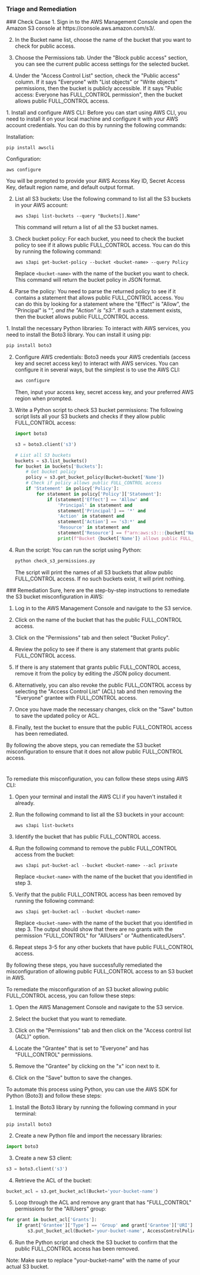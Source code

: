 
### Triage and Remediation
<Tabs>

<Tab title='Cause'>
### Check Cause
<AccordionGroup>
<Accordion title='Using Console' defaultOpen='true'>
1. Sign in to the AWS Management Console and open the Amazon S3 console at https://console.aws.amazon.com/s3/.

2. In the Bucket name list, choose the name of the bucket that you want to check for public access.

3. Choose the Permissions tab. Under the "Block public access" section, you can see the current public access settings for the selected bucket.

4. Under the "Access Control List" section, check the "Public access" column. If it says "Everyone" with "List objects" or "Write objects" permissions, then the bucket is publicly accessible. If it says "Public access: Everyone has FULL_CONTROL permission", then the bucket allows public FULL_CONTROL access.
</Accordion>

<Accordion title='Using CLI'>
1. Install and configure AWS CLI: Before you can start using AWS CLI, you need to install it on your local machine and configure it with your AWS account credentials. You can do this by running the following commands:

   Installation:
   ```
   pip install awscli
   ```
   Configuration:
   ```
   aws configure
   ```
   You will be prompted to provide your AWS Access Key ID, Secret Access Key, default region name, and default output format.

2. List all S3 buckets: Use the following command to list all the S3 buckets in your AWS account:

   ```
   aws s3api list-buckets --query "Buckets[].Name"
   ```
   This command will return a list of all the S3 bucket names.

3. Check bucket policy: For each bucket, you need to check the bucket policy to see if it allows public FULL_CONTROL access. You can do this by running the following command:

   ```
   aws s3api get-bucket-policy --bucket <bucket-name> --query Policy
   ```
   Replace `<bucket-name>` with the name of the bucket you want to check. This command will return the bucket policy in JSON format.

4. Parse the policy: You need to parse the returned policy to see if it contains a statement that allows public FULL_CONTROL access. You can do this by looking for a statement where the "Effect" is "Allow", the "Principal" is "*", and the "Action" is "s3:*". If such a statement exists, then the bucket allows public FULL_CONTROL access.
</Accordion>

<Accordion title='Using Python'>
1. Install the necessary Python libraries: To interact with AWS services, you need to install the Boto3 library. You can install it using pip:

   ```bash
   pip install boto3
   ```

2. Configure AWS credentials: Boto3 needs your AWS credentials (access key and secret access key) to interact with AWS services. You can configure it in several ways, but the simplest is to use the AWS CLI:

   ```bash
   aws configure
   ```

   Then, input your access key, secret access key, and your preferred AWS region when prompted.

3. Write a Python script to check S3 bucket permissions: The following script lists all your S3 buckets and checks if they allow public FULL_CONTROL access:

   ```python
   import boto3

   s3 = boto3.client('s3')

   # List all S3 buckets
   buckets = s3.list_buckets()
   for bucket in buckets['Buckets']:
       # Get bucket policy
       policy = s3.get_bucket_policy(Bucket=bucket['Name'])
       # Check if policy allows public FULL_CONTROL access
       if 'Statement' in policy['Policy']:
           for statement in policy['Policy']['Statement']:
               if (statement['Effect'] == 'Allow' and
                   'Principal' in statement and
                   statement['Principal'] == '*' and
                   'Action' in statement and
                   statement['Action'] == 's3:*' and
                   'Resource' in statement and
                   statement['Resource'] == f"arn:aws:s3:::{bucket['Name']}/*"):
                   print(f"Bucket {bucket['Name']} allows public FULL_CONTROL access")
   ```

4. Run the script: You can run the script using Python:

   ```bash
   python check_s3_permissions.py
   ```

   The script will print the names of all S3 buckets that allow public FULL_CONTROL access. If no such buckets exist, it will print nothing.
</Accordion>

</AccordionGroup>
</Tab>
<Tab title='Remediation'>
### Remediation

<AccordionGroup>
<Accordion title='Using Console' defaultOpen='true'>
Sure, here are the step-by-step instructions to remediate the S3 bucket misconfiguration in AWS:

1. Log in to the AWS Management Console and navigate to the S3 service.

2. Click on the name of the bucket that has the public FULL_CONTROL access.

3. Click on the "Permissions" tab and then select "Bucket Policy".

4. Review the policy to see if there is any statement that grants public FULL_CONTROL access. 

5. If there is any statement that grants public FULL_CONTROL access, remove it from the policy by editing the JSON policy document.

6. Alternatively, you can also revoke the public FULL_CONTROL access by selecting the "Access Control List" (ACL) tab and then removing the "Everyone" grantee with FULL_CONTROL access.

7. Once you have made the necessary changes, click on the "Save" button to save the updated policy or ACL.

8. Finally, test the bucket to ensure that the public FULL_CONTROL access has been remediated. 

By following the above steps, you can remediate the S3 bucket misconfiguration to ensure that it does not allow public FULL_CONTROL access.

#
</Accordion>

<Accordion title='Using CLI'>
To remediate this misconfiguration, you can follow these steps using AWS CLI:

1. Open your terminal and install the AWS CLI if you haven't installed it already.

2. Run the following command to list all the S3 buckets in your account:

   ```
   aws s3api list-buckets
   ```

3. Identify the bucket that has public FULL_CONTROL access.

4. Run the following command to remove the public FULL_CONTROL access from the bucket:

   ```
   aws s3api put-bucket-acl --bucket <bucket-name> --acl private
   ```

   Replace `<bucket-name>` with the name of the bucket that you identified in step 3.

5. Verify that the public FULL_CONTROL access has been removed by running the following command:

   ```
   aws s3api get-bucket-acl --bucket <bucket-name>
   ```

   Replace `<bucket-name>` with the name of the bucket that you identified in step 3. The output should show that there are no grants with the permission "FULL_CONTROL" for "AllUsers" or "AuthenticatedUsers".

6. Repeat steps 3-5 for any other buckets that have public FULL_CONTROL access.

By following these steps, you have successfully remediated the misconfiguration of allowing public FULL_CONTROL access to an S3 bucket in AWS.
</Accordion>

<Accordion title='Using Python'>
To remediate the misconfiguration of an S3 bucket allowing public FULL_CONTROL access, you can follow these steps:

1. Open the AWS Management Console and navigate to the S3 service.

2. Select the bucket that you want to remediate.

3. Click on the "Permissions" tab and then click on the "Access control list (ACL)" option.

4. Locate the "Grantee" that is set to "Everyone" and has "FULL_CONTROL" permissions.

5. Remove the "Grantee" by clicking on the "x" icon next to it.

6. Click on the "Save" button to save the changes.

To automate this process using Python, you can use the AWS SDK for Python (Boto3) and follow these steps:

1. Install the Boto3 library by running the following command in your terminal:

```
pip install boto3
```

2. Create a new Python file and import the necessary libraries:

```python
import boto3
```

3. Create a new S3 client:

```python
s3 = boto3.client('s3')
```

4. Retrieve the ACL of the bucket:

```python
bucket_acl = s3.get_bucket_acl(Bucket='your-bucket-name')
```

5. Loop through the ACL and remove any grant that has "FULL_CONTROL" permissions for the "AllUsers" group:

```python
for grant in bucket_acl['Grants']:
    if grant['Grantee']['Type'] == 'Group' and grant['Grantee']['URI'] == 'http://acs.amazonaws.com/groups/global/AllUsers' and grant['Permission'] == 'FULL_CONTROL':
        s3.put_bucket_acl(Bucket='your-bucket-name', AccessControlPolicy={'Grants': [g for g in bucket_acl['Grants'] if g != grant], 'Owner': bucket_acl['Owner']})
```

6. Run the Python script and check the S3 bucket to confirm that the public FULL_CONTROL access has been removed.

Note: Make sure to replace "your-bucket-name" with the name of your actual S3 bucket.
</Accordion>

</AccordionGroup>
</Tab>
</Tabs>
